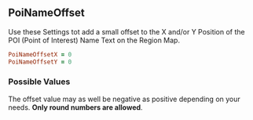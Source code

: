 ## PoiNameOffset

Use these Settings tot add a small offset to the X and/or Y Position of the POI (Point of Interest) Name Text on the Region Map.

```ruby
PoiNameOffsetX = 0
PoiNameOffsetY = 0
```

### Possible Values

The offset value may as well be negative as positive depending on your needs. **Only round numbers are allowed**.